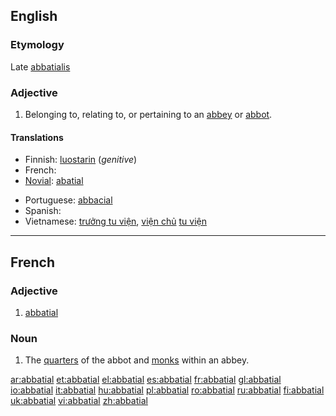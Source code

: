==English==

===Etymology===
Late {{etyl|la}} [[abbatialis]]

===Adjective===
{{en-adj}}

# Belonging to, relating to, or pertaining to an [[abbey]] or [[abbot]].

====Translations====
{{trans-top|belonging to an abbey}}
* Finnish: [[luostari|luostarin]] (''genitive'')
* French: {{t+|fr|abbatial}}
* [[Novial]]: [[abatial]]
{{trans-mid}}
* Portuguese: [[abbacial]]
* Spanish: {{t+|es|abacial}}
* Vietnamese: [[trưởng tu viện]], [[viện chủ]] [[tu viện]]
{{trans-bottom}}

----

==French==

===Adjective===
{{fr-adj|mp=abbatiaux}}

# [[abbatial#English|abbatial]]

===Noun===
{{fr-noun|m|plural=abbatiaux}}

# The [[quarters]] of the abbot and [[monk]]s within an abbey.

[[ar:abbatial]]
[[et:abbatial]]
[[el:abbatial]]
[[es:abbatial]]
[[fr:abbatial]]
[[gl:abbatial]]
[[io:abbatial]]
[[it:abbatial]]
[[hu:abbatial]]
[[pl:abbatial]]
[[ro:abbatial]]
[[ru:abbatial]]
[[fi:abbatial]]
[[uk:abbatial]]
[[vi:abbatial]]
[[zh:abbatial]]